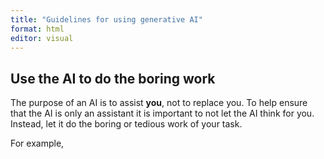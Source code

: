```yaml
---
title: "Guidelines for using generative AI"
format: html
editor: visual
---
```


## Use the AI to do the boring work
The purpose of an AI is to assist **you**, not to replace you. To help ensure that the AI is only an assistant it is important to not let the AI think for you. Instead, let it do the boring or tedious work of your task.

For example, 

